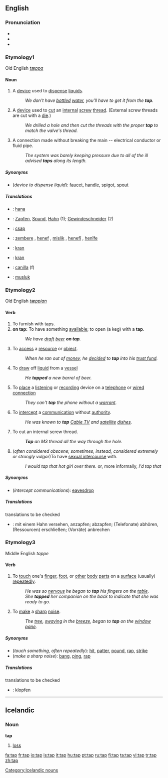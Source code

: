==English==

===Pronunciation===
*{{IPA|/tæp/}}
*{{audio|en-us-tap.ogg|Audio (US)}}
*{{Rhymes|æp}}

===Etymology1===
Old English ''[[tæppa]]'' {{etystub}} <!--should this really be a separate etym. from below?? -->

====Noun====
{{en-noun}}

# A [[device]] used to [[dispense]] [[liquid]]s. 
#:''We don't have [[bottle]]d [[water]], you'll have to get it from the '''tap'''.''
# A [[device]] used to [[cut]] an [[internal]] [[screw]] [[thread]].  (External screw threads are cut with a [[die]].)
#:''We drilled a hole and then cut the threads with the proper '''tap''' to match the valve's thread.''
# A connection made without breaking the main -- electrical conductor or fluid pipe.
#:''The system was barely keeping pressure due to all of the ill advised '''taps''' along its length.''

=====Synonyms=====
* (''device to dispense liquid''): [[faucet]], [[handle]], [[spigot]], [[spout]]

=====Translations=====
{{top|device to dispense liquid}}
{{mid}}
{{bottom}}

{{top|device to cut internal threads}}
{{mid}}
{{bottom}}

{{top|connection of a system to the main distribution}}
{{mid}}
{{bottom}}

{{checktrans}}
{{top|translations to be checked}}
*{{ttbc|Finnish}}: [[hana]]
*{{ttbc|German}}: [[Zapfen]], [[Spund]], [[Hahn]] (1); [[Gewindeschneider]] (2)
*{{ttbc|Hungarian}}: [[csap]]
*{{ttbc|Kurdish}}: [[zembere]] {{f}}, [[henef]] {{f}}, [[mislik]] {{f}}, [[henefî]] {{f}}, [[henîfe]] {{f}}
{{mid}}
*{{ttbc|Norwegian}}: [[kran]]
*{{ttbc|Polish}}: [[kran]] {{m}}
*{{ttbc|Spanish}}: [[canilla]] (f)
*{{ttbc|Turkish}}: [[musluk]]
{{bottom}}

===Etymology2===
Old English ''[[tæppian]]'' {{etystub}}  <!--should this really be a separate etym. from above?? -->

====Verb====  <!-- some of the below senses should probably be merged. -->
{{en-verb|tapp|ing}}

# To furnish with taps.
# '''on tap:''' To have something [[available]]; to open (a keg) with a '''tap'''. 
#:''We have [[draft]] [[beer]] '''on tap'''.''
#To [[access]] a [[resource]] or [[object]]. 
#:''When he ran out of [[money]], he [[decide]]d to '''tap''' into his [[trust fund]].''
#To [[draw]] off [[liquid]] from a [[vessel]]
#:''He '''tapped''' a new barrel of beer.''
#To [[place]] a [[listen]]ing or [[record]]ing device on a [[telephone]] or [[wired connection]]
#:''They can't '''tap''' the phone without a [[warrant]].''
#To [[intercept]] a [[communication]] without [[authority]]. 
#:''He was known to '''tap''' [[Cable TV]] and [[satellite]] [[dish]]es.''
# {{context|mechanical}} To cut an internal screw thread.
#:'''''Tap''' an M3 thread all the way through the hole.''
#(''often considered obscene; sometimes, instead, considered extremely or strongly vulgar'')To have [[sexual intercourse]] with.
#:''I would tap that hot girl over there.'' or, more informally, ''I'd tap that''

=====Synonyms=====
*(''intercept communications''): [[eavesdrop]]

=====Translations=====
{{top|furnish with taps}}
{{mid}}
{{bottom}}

{{top|access a resource or object}}
{{mid}}
{{bottom}}

{{top|draw off liquid from a vessel}}
{{mid}}
{{bottom}}

{{top|intercept communication}}
{{mid}}
{{bottom}}

{{checktrans}}
;translations to be checked
*{{ttbc|German}}: mit einem Hahn versehen, anzapfen; abzapfen; (Telefonate) abhören, (Ressourcen) erschließen; (Vorräte) anbrechen

===Etymology3===
Middle English ''tappe'' {{etystub}} 

====Verb====
{{en-verb|tapp|ing}}

# To [[touch]] one's [[finger]], [[foot]], or [[other]] [[body]] [[part]]s on a [[surface]] (usually) [[repeat]]edly. 
#:''He was so [[nervous]] he began to '''tap''' his fingers on the [[table]].''
#:''She '''tapped''' her companion on the back to indicate that she was ready to go.''
# To [[make]] a [[sharp]] [[noise]]. 
#:''The [[tree]], [[sway]]ing in the [[breeze]], began to '''tap''' on the [[window]] [[pane]].''

=====Synonyms=====
*(''touch something, often repeatedly''): [[hit]], [[patter]], [[pound]], [[rap]], [[strike]]
*(''make a sharp noise''): [[bang]], [[ping]], [[rap]]

=====Translations=====
{{top|touch something, often repeatedly}}
{{mid}}
{{bottom}}

{{top|make a sharp noise}}
{{mid}}
{{bottom}}

{{checktrans}}
;translations to be checked
*{{ttbc|German}}: klopfen

----

==Icelandic==

===Noun===
'''tap'''

# [[loss]]

[[Category:Icelandic nouns]]

[[fa:tap]]
[[fr:tap]]
[[io:tap]]
[[is:tap]]
[[it:tap]]
[[hu:tap]]
[[pt:tap]]
[[ru:tap]]
[[fi:tap]]
[[ta:tap]]
[[vi:tap]]
[[tr:tap]]
[[zh:tap]]